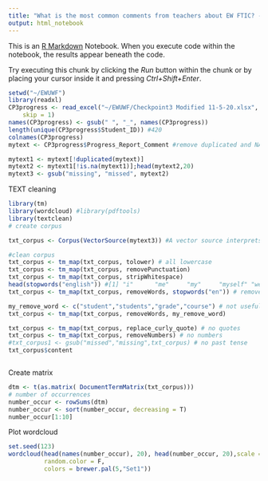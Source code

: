 ---
title: "What is the most common comments from teachers about EW FTIC? - @ CP3"
output: html_notebook
---

This is an [R Markdown](http://rmarkdown.rstudio.com) Notebook. When you execute code within the notebook, the results appear beneath the code. 

Try executing this chunk by clicking the *Run* button within the chunk or by placing your cursor inside it and pressing *Ctrl+Shift+Enter*. 

```{r}
setwd("~/EWUWF")
library(readxl)
CP3progress <- read_excel("~/EWUWF/Checkpoint3 Modified 11-5-20.xlsx", 
    skip = 1) 
names(CP3progress) <- gsub(" ", "_", names(CP3progress))
length(unique(CP3progress$Student_ID)) #420
colnames(CP3progress)
mytext <- CP3progress$Progress_Report_Comment #remove duplicated and NA 

mytext1 <- mytext[!duplicated(mytext)]
mytext2 <- mytext1[!is.na(mytext1)];head(mytext2,20)
mytext3 <- gsub("missing", "missed", mytext2)

```
TEXT cleaning

```{r}
library(tm)
library(wordcloud) #library(pdftools)
library(textclean)
# create corpus

txt_corpus <- Corpus(VectorSource(mytext3)) #A vector source interprets each element of the vector x as a document

#clean corpus
txt_corpus <- tm_map(txt_corpus, tolower) # all lowercase
txt_corpus <- tm_map(txt_corpus, removePunctuation)
txt_corpus <- tm_map(txt_corpus, stripWhitespace)
head(stopwords("english")) #[1] "i"      "me"     "my"     "myself" "we"     "our" etc
txt_corpus <- tm_map(txt_corpus, removeWords, stopwords("en")) # remove stop words

my_remove_word <- c("student","students","grade","course") # not useful words in this case
txt_corpus <- tm_map(txt_corpus, removeWords, my_remove_word)

txt_corpus <- tm_map(txt_corpus, replace_curly_quote) # no quotes
txt_corpus <- tm_map(txt_corpus, removeNumbers) # no numbers
#txt_corpus1 <- gsub("missed","missing",txt_corpus) # no past tense
txt_corpus$content



```
Create matrix
```{r}
dtm <- t(as.matrix( DocumentTermMatrix(txt_corpus)))
# number of occurrences
number_occur <- rowSums(dtm)
number_occur <- sort(number_occur, decreasing = T)
number_occur[1:10]


```

Plot wordcloud
```{r}
set.seed(123)
wordcloud(head(names(number_occur), 20), head(number_occur, 20),scale = c(4,.2), min.freq = 4,
          random.color = F,
          colors = brewer.pal(5,"Set1"))


```

